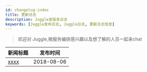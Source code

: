 ```yaml
---
id: changelog-index
title: 更新日志
description: Juggle发版本日志
keywords: [Juggle发布日志, Juggle日志, 更新日志信息]
---
```



>欢迎对 Juggle,微服务编排感兴趣以及想了解的人员一起来chat
>


| 新闻标题                                                     | 发布时间   |
| ------------------------------------------------------------ | ---------- |
| [xxxx](https://somta.net) | 2018-08-06 |
 